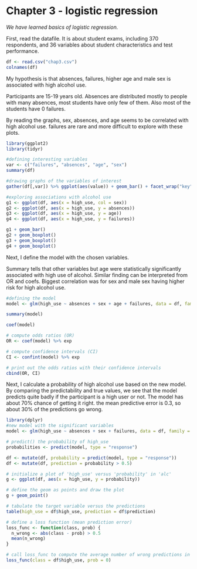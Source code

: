 # Chapter 3 - logistic regression

*We have learned basics of logistic regression.*

First, read the datafile. It is about student exams, including 370 respondents, and 36 variables about student characteristics and test performance.

```r
df <- read.csv("chap3.csv")
colnames(df)
```

My hypothesis is that absences, failures, higher age and male sex is associated with high alcohol use.

Participants are 15-19 years old. Absences are distributed mostly to people with many absences, most students have only few of them. Also most of the students have 0 failures.

By reading the graphs, sex, absences, and age seems to be correlated with high alcohol use. failures are rare and more difficult to explore with these plots.

```r
library(ggplot2)
library(tidyr)

#defining interesting variables
var <- c("failures", "absences", "age", "sex")
summary(df)

#drawing graphs of the variables of interest
gather(df[,var]) %>% ggplot(aes(value)) + geom_bar() + facet_wrap("key", scales = "free")

#exploring associations with alcohol use
g1 <- ggplot(df, aes(x = high_use, col = sex))
g2 <- ggplot(df, aes(x = high_use, y = absences))
g3 <- ggplot(df, aes(x = high_use, y = age))
g4 <- ggplot(df, aes(x = high_use, y = failures))

g1 + geom_bar()
g2 + geom_boxplot()
g3 + geom_boxplot()
g4 + geom_boxplot()
```

Next, I define the model with the chosen variables.

Summary tells that other variables but age were statistically significantly associated with high use of alcohol. Similar finding can be interpreted from OR and coefs. Biggest correlation was for sex and male sex having higher risk for high alcohol use.

```r
#defining the model
model <- glm(high_use ~ absences + sex + age + failures, data = df, family = "binomial")

summary(model)

coef(model)

# compute odds ratios (OR)
OR <- coef(model) %>% exp

# compute confidence intervals (CI)
CI <- confint(model) %>% exp

# print out the odds ratios with their confidence intervals
cbind(OR, CI)


```

Next, I calculate a probability of high alcohol use based on the new model. By comparing the predictability and true values, we see that the model predicts quite badly if the participant is a high user or not. The model has about 70% chance of getting it right. the mean predictive error is 0.3, so about 30% of the predictions go wrong.

```r
library(dplyr)
#new model with the significant variables
model <- glm(high_use ~ absences + sex + failures, data = df, family = "binomial")

# predict() the probability of high_use
probabilities <- predict(model, type = "response")

df <- mutate(df, probability = predict(model, type = "response"))
df <- mutate(df, prediction = probability > 0.5)

# initialize a plot of 'high_use' versus 'probability' in 'alc'
g <- ggplot(df, aes(x = high_use, y = probability))

# define the geom as points and draw the plot
g + geom_point()

# tabulate the target variable versus the predictions
table(high_use = df$high_use, prediction = df$prediction)

# define a loss function (mean prediction error)
loss_func <- function(class, prob) {
  n_wrong <- abs(class - prob) > 0.5
  mean(n_wrong)
}

# call loss_func to compute the average number of wrong predictions in the (training) data
loss_func(class = df$high_use, prob = 0)

```
